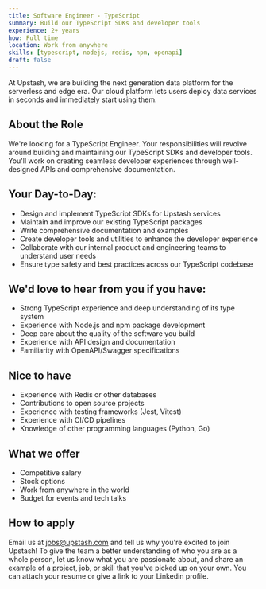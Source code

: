 ```yaml
---
title: Software Engineer - TypeScript
summary: Build our TypeScript SDKs and developer tools
experience: 2+ years
how: Full time
location: Work from anywhere
skills: [typescript, nodejs, redis, npm, openapi]
draft: false
---
```


At Upstash, we are building the next generation data platform for the serverless
and edge era. Our cloud platform lets users deploy data services in seconds and immediately
start using them.

## About the Role

We're looking for a TypeScript Engineer. Your responsibilities will revolve around building and maintaining our TypeScript SDKs and developer tools. You'll work on creating seamless developer experiences through well-designed APIs and comprehensive documentation.

## Your Day-to-Day:

- Design and implement TypeScript SDKs for Upstash services
- Maintain and improve our existing TypeScript packages
- Write comprehensive documentation and examples
- Create developer tools and utilities to enhance the developer experience
- Collaborate with our internal product and engineering teams to understand user needs
- Ensure type safety and best practices across our TypeScript codebase

## We'd love to hear from you if you have:

- Strong TypeScript experience and deep understanding of its type system
- Experience with Node.js and npm package development
- Deep care about the quality of the software you build
- Experience with API design and documentation
- Familiarity with OpenAPI/Swagger specifications

## Nice to have

- Experience with Redis or other databases
- Contributions to open source projects
- Experience with testing frameworks (Jest, Vitest)
- Experience with CI/CD pipelines
- Knowledge of other programming languages (Python, Go)

## What we offer

- Competitive salary
- Stock options
- Work from anywhere in the world
- Budget for events and tech talks

## How to apply

Email us at [jobs@upstash.com](mailto:jobs@upstash.com) and tell us why you're
excited to join Upstash! To give the team a better understanding of who you are
as a whole person, let us know what you are passionate about, and share an
example of a project, job, or skill that you've picked up on your own. You can
attach your resume or give a link to your Linkedin profile. 
